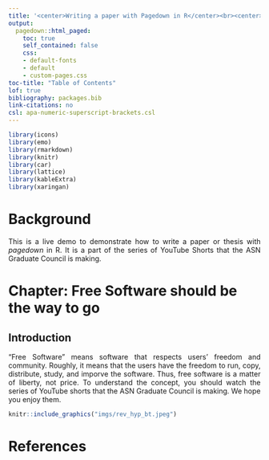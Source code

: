 ```yaml
---
title: '<center>Writing a paper with Pagedown in R</center><br><center>![](imgs/ASN_logo.png)</center>'
output:
  pagedown::html_paged:
    toc: true
    self_contained: false
    css:
    - default-fonts
    - default
    - custom-pages.css
toc-title: "Table of Contents"
lof: true
bibliography: packages.bib
link-citations: no
csl: apa-numeric-superscript-brackets.csl
---
```


```r

library(icons)
library(emo)
library(rmarkdown)
library(knitr)
library(car)
library(lattice)
library(kableExtra)
library(xaringan)

```

<style>

p.caption {
  font-size: 0.9em;
  text-align: justify;
  }
  
caption {
  font-size: 0.9em
  text-align: justify;
  }

</style>

# Background

<p align='justify'>
  This is a live demo to demonstrate how to write a paper or thesis with *pagedown* in R. It is a part of the series of YouTube Shorts that the ASN Graduate Council is making.
  </p>
  

# Chapter: Free Software should be the way to go

## Introduction

<p align='justify'>
  "Free Software" means software that respects users' freedom and community. Roughly, it means that the users have the freedom to run, copy, distribute, study, and imporve the software. Thus, free software is a matter of liberty, not price. To understand the concept, you should watch the series of YouTube shorts that the ASN Graduate Council is making. We hope you enjoy them.
  </p>
  
```r

knitr::include_graphics("imgs/rev_hyp_bt.jpeg")

```


# References

<div id='refs'></div>
